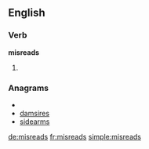 ==English==

===Verb===
'''misreads'''

# {{third-person singular of|[[misread]]}}

===Anagrams===
* {{alphagram|adeimrss}}
* [[damsires#English|damsires]]
* [[sidearms#English|sidearms]]

[[de:misreads]]
[[fr:misreads]]
[[simple:misreads]]